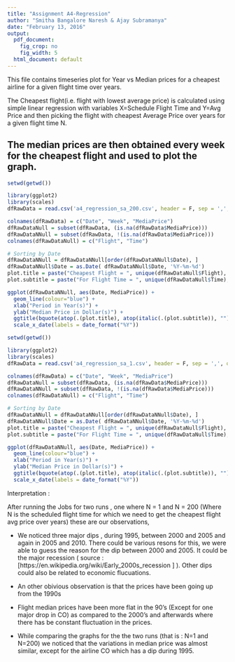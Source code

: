 ```yaml
---
title: "Assignment A4-Regression"
author: "Smitha Bangalore Naresh & Ajay Subramanya"
date: "February 13, 2016"
output:
  pdf_document:
    fig_crop: no
    fig_width: 5
  html_document: default
---
```


This file contains timeseries plot for Year vs Median prices for a cheapest airline for a given flight time over years.

The Cheapest flight(i.e. flight with lowest average price) is calculated using simple linear regression with variables X=Schedule Flight Time and Y=Avg Price and then picking the flight with cheapest Average Price over years for a given flight time N.

The median prices are then obtained every week for the cheapest flight and used to plot the graph.
---


```r
setwd(getwd())

library(ggplot2)
library(scales)
dfRawData = read.csv('a4_regression_sa_200.csv', header = F, sep = ',', quote = "")

colnames(dfRawData) = c("Date", "Week", "MediaPrice")
dfRawDataNull = subset(dfRawData, (is.na(dfRawData$MediaPrice)))
dfRawDataNNull = subset(dfRawData, !(is.na(dfRawData$MediaPrice)))
colnames(dfRawDataNull) = c("Flight", "Time")

# Sorting by Date 
dfRawDataNNull = dfRawDataNNull[order(dfRawDataNNull$Date), ]
dfRawDataNNull$Date = as.Date( dfRawDataNNull$Date, '%Y-%m-%d')
plot.title = paste("Cheapest Flight = ", unique(dfRawDataNull$Flight), sep="")
plot.subtitle = paste("For Flight Time = ", unique(dfRawDataNull$Time), sep="")

ggplot(dfRawDataNNull, aes(Date, MediaPrice)) + 
  geom_line(colour="blue") +
  xlab("Period in Year(s)") + 
  ylab("Median Price in Dollar(s)") +
  ggtitle(bquote(atop(.(plot.title), atop(italic(.(plot.subtitle)), "")))) + 
  scale_x_date(labels = date_format("%Y"))
```

```r
setwd(getwd())

library(ggplot2)
library(scales)
dfRawData = read.csv('a4_regression_sa_1.csv', header = F, sep = ',', quote = "")

colnames(dfRawData) = c("Date", "Week", "MediaPrice")
dfRawDataNull = subset(dfRawData, (is.na(dfRawData$MediaPrice)))
dfRawDataNNull = subset(dfRawData, !(is.na(dfRawData$MediaPrice)))
colnames(dfRawDataNull) = c("Flight", "Time")

# Sorting by Date 
dfRawDataNNull = dfRawDataNNull[order(dfRawDataNNull$Date), ]
dfRawDataNNull$Date = as.Date( dfRawDataNNull$Date, '%Y-%m-%d')
plot.title = paste("Cheapest Flight = ", unique(dfRawDataNull$Flight), sep="")
plot.subtitle = paste("For Flight Time = ", unique(dfRawDataNull$Time), sep="")

ggplot(dfRawDataNNull, aes(Date, MediaPrice)) + 
  geom_line(colour="blue") +
  xlab("Period in Year(s)") + 
  ylab("Median Price in Dollar(s)") +
  ggtitle(bquote(atop(.(plot.title), atop(italic(.(plot.subtitle)), "")))) + 
  scale_x_date(labels = date_format("%Y"))
```


Interpretation :

After running the Jobs for two runs , one where N = 1 and N = 200 (Where N is the scheduled flight time for which we need to get the cheapest flight avg price over years) these are our observations,

* We noticed three major dips , during 1995, between 2000 and 2005 and again in 2005 and 2010. There could be various resons for this, we were able to guess the reason for the dip between 2000 and 2005. It could be the major recession ( source : [https://en.wikipedia.org/wiki/Early_2000s_recession ] ). Other dips could also be
related to economic flucuations.

* An other obivious observation is that the prices have been going up from the 1990s

* Flight median prices have been more flat in the 90's (Except for one major drop in CO) as compared to the 2000's and afterwards where there has be constant fluctuation in the prices.

* While comparing the graphs for the the two runs (that is : N=1 and N=200) we noticed that the variations in median price was almost similar, except for the airline CO which has a dip during 1995.



